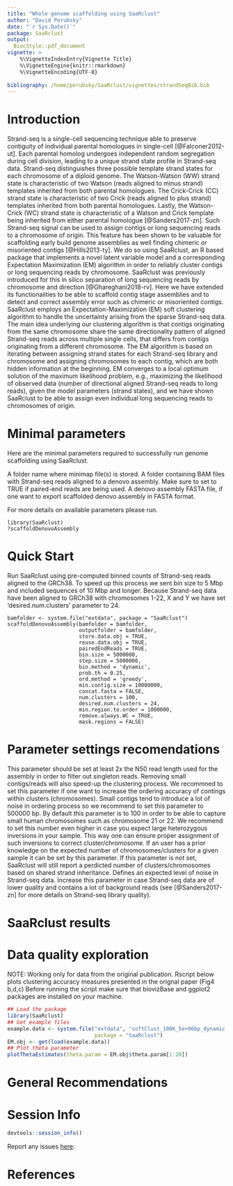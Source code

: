 ```yaml
---
title: "Whole genome scaffolding using SaaRclust"
author: "David Porubsky"
date: "`r Sys.Date()`"
package: SaaRclust
output:
  BiocStyle::pdf_document
vignette: >
    %\VignetteIndexEntry{Vignette Title}
    %\VignetteEngine{knitr::rmarkdown}
    %\VignetteEncoding{UTF-8}
    
bibliography: /home/porubsky/SaaRclust/vignettes/strandSeqBib.bib
---    
```


<!---
bibliography: /home/porubsky/SaaRclust/vignettes/strandSeqBib.bib
-->

# Introduction

Strand-seq is a single-cell sequencing technique able to preserve contiguity of individual parental homologues in single-cell [@Falconer2012-ut]. Each parental homolog undergoes independent random segregation during cell division, leading to a unique strand state profile in Strand-seq data. Strand-seq distinguishes three possible template strand states for each chromosome of a diploid genome. The Watson-Watson (WW) strand state is characteristic of two Watson (reads aligned to minus strand) templates inherited from both parental homologues. The Crick-Crick (CC) strand state is characteristic of two Crick (reads aligned to plus strand) templates inherited from both parental homologues. Lastly, the Watson-Crick (WC) strand state is characteristic of a Watson and Crick template being inherited from either parental homologue [@Sanders2017-zn]. Such Strand-seq signal can be used to assign contigs or long sequencing reads to a chromosome of origin. This feature has been shown to be valuable for scaffolding early build genome assemblies as well finding chimeric or misoriented contigs [@Hills2013-ty]. We do so using SaaRclust, an R based package that implements a novel latent variable model and a corresponding Expectation Maximization (EM) algorithm in order to reliably cluster contigs or long sequencing reads by chromosome. SaaRclust was previously introduced for this in silico separation of long sequencing reads by chromosome and direction [@Ghareghani2018-rv]. Here we have extended its functionalities to be able to scaffold contig stage assemblies and to detect and correct assembly error such as chimeric or misoriented contigs. SaaRclust employs an Expectation-Maximization (EM) soft clustering algorithm to handle the uncertainty arising from the sparse Strand-seq data. The main idea underlying our clustering algorithm is that contigs originating from the same chromosome share the same directionality pattern of aligned Strand-seq reads across multiple single cells, that differs from contigs originating from a different chromosome. The EM algorithm is based on iterating between assigning strand states for each Strand-seq library and chromosome and assigning chromosomes to each contig, which are both hidden information at the beginning. EM converges to a local optimum solution of the maximum likelihood problem, e.g., maximizing the likelihood of observed data (number of directional aligned Strand-seq reads to long reads), given the model parameters (strand states), and we have shown SaaRclust to be able to assign even individual long sequencing reads to chromosomes of origin.

\newpage

# Minimal parameters
Here are the minimal parameters required to successfully run genome scaffolding using SaaRclust.

\textbf{bamfolder:} A folder name where minimap file(s) is stored. \hfill \break
\textbf{outputfolder:} A folder containing BAM files with Strand-seq reads aligned to a denovo assembly. \hfill \break
\textbf{pairedEndReads:} Make sure to set to TRUE if paired-end reads are being used. \hfill \break
\textbf{assembly.fasta:} A denovo assembly FASTA file, if one want to export scaffolded denovo assembly in FASTA format.  \hfill \break

For more details on available parameters please run.
```
library(SaaRclust)
?scaffoldDenovoAssembly
```

# Quick Start

Run SaaRclust using pre-computed binned counts of Strand-seq reads aligned to the GRCh38.
To speed up this process we sent bin size to 5 Mbp and included sequences of 10 Mbp and longer.
Because Strand-seq data have been aligned to GRCh38 with chromosomes 1-22, X and Y we have set 
'desired.num.clusters' parameter to 24.

```
bamfolder <- system.file("extdata", package = "SaaRclust")
scaffoldDenovoAssembly(bamfolder = bamfolder, 
                       outputfolder = bamfolder,
                       store.data.obj = TRUE,
                       reuse.data.obj = TRUE,
                       pairedEndReads = TRUE,
                       bin.size = 5000000,
                       step.size = 5000000,
                       bin.method = 'dynamic', 
                       prob.th = 0.25, 
                       ord.method = 'greedy',
                       min.contig.size = 10000000,
                       concat.fasta = FALSE,
                       num.clusters = 100, 
                       desired.num.clusters = 24, 
                       min.region.to.order = 1000000, 
                       remove.always.WC = TRUE,
                       mask.regions = FALSE)
```

\newpage

# Parameter settings recomendations
\textbf{min.contig.size:} This parameter should be set at least 2x the N50 read length used for the assembly in order to filter out singleton reads. Removing small contigs/reads will also speed-up the clustering process.
\textbf{min.region.to.order:} We recommned to set this parameter if one want to increase the ordering accuracy of contings within clusters (chromosomes). Small contigs tend to introduce a lot of noise in ordering process so we recommend to set this parameter to 500000 bp.
\textbf{num.clusters:} By default this parameter is to 100 in order to be able to capture small human chromosomes such as chromosome 21 or 22. We recommend to set this number even higher in case you expect large heterozygous inversions in your sample. This way one can ensure proper assignment of such inversions to correct cluster/chromosome. 
\textbf{desired.num.clusters:} If an user has a prior knowledge on the expected number of chromosomes/clusters for a given sample it can be set by this parameter. If this parameter is not set, SaaRclust will still report a perdicted number of clusters/chromosomes based on shared strand inheritance.
\textbf{alpha:} Defines an expected level of noise in Strand-seq data. Increase this parameter in case Strand-seq data are of lower quality and contains a lot of background reads (see [@Sanders2017-zn] for more details on Strand-seq library quality).
\textbf{ord.method:} 

# SaaRclust results


# Data quality exploration
NOTE: Working only for data from the original publication.
\hfill \break 
Rscript below plots clustering accuracy measures presented in the orignal paper (Fig4 b,d,c)
\hfill \break 
Before running the script make sure that biovizBase and ggplot2 packages are installed on your machine.
```r
## Load the package
library(SaaRclust)
## Get example files
example.data <- system.file("extdata", "softClust_100K_5e+06bp_dynamic.RData", 
                            package = "SaaRclust")
EM.obj <- get(load(example.data))
## Plot theta parameter
plotThetaEstimates(theta.param = EM.obj$theta.param[1:20])
```

# General Recommendations


\newpage

# Session Info
```r
devtools::session_info()
```

Report any issues
[here](https://github.com/daewoooo/SaaRclust/issues):

\newpage

# References